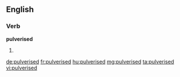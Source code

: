 ==English==

===Verb===
'''pulverised'''

# {{past of|pulverise}}

[[de:pulverised]]
[[fr:pulverised]]
[[hu:pulverised]]
[[mg:pulverised]]
[[ta:pulverised]]
[[vi:pulverised]]